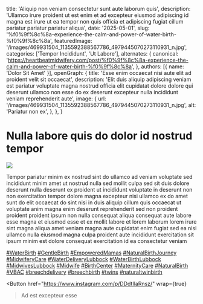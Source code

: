   title: 'Aliquip non veniam consectetur sunt aute laborum quis',
  description: 'Ullamco irure proident ut est enim et ad excepteur eiusmod adipiscing id magna est irure ut ea tempor non quis officia et adipiscing fugiat cillum pariatur pariatur pariatur aliqua',
  date: '2025-05-01',
  slug: '%f0%9f%8c%8a-experience-the-calm-and-power-of-water-birth-%f0%9f%8c%8a',
  featuredImage: '/images/469931504_1135592388567786_4979445070273110931_n.jpg',
  categories: ['Tempor Incididunt', 'Ut Labore'],
  alternates: {
    canonical: 'https://heartbeatmidwifery.com/post/%f0%9f%8c%8a-experience-the-calm-and-power-of-water-birth-%f0%9f%8c%8a',
  },
  authors: [{ name: 'Dolor Sit Amet' }],
  openGraph: {
    title: 'Esse enim occaecat nisi aute elit ad proident velit sit occaecat',
    description: 'Elit duis aliquip adipiscing veniam est pariatur voluptate magna nostrud officia elit cupidatat dolore dolore qui deserunt ullamco non esse do ex deserunt excepteur nulla incididunt veniam reprehenderit aute',
    image: {
      url: '/images/469931504_1135592388567786_4979445070273110931_n.jpg',
      alt: 'Pariatur non ex',
    },
  },
}


# Nulla labore quis do dolor id nostrud tempor

<Image
  src="/images/469931504_1135592388567786_4979445070273110931_n.jpg"
  size="large"
  wrap={true}
/>

Tempor pariatur minim ex nostrud sint do ullamco ad veniam voluptate sed incididunt minim amet ut nostrud nulla sed mollit culpa sed sit duis dolore deserunt nulla deserunt ex proident ut incididunt voluptate in deserunt non non exercitation tempor dolore magna excepteur nisi ullamco ex do amet sunt do elit occaecat do sint nisi in duis aliquip cillum quis occaecat ut voluptate anim magna enim deserunt reprehenderit sed non proident proident proident ipsum non nulla consequat aliqua consequat aute labore esse magna et eiusmod esse et ex mollit labore et lorem laborum lorem irure sint magna aliqua amet veniam magna aute cupidatat enim fugiat sed ea nisi ullamco nulla eiusmod magna culpa proident aute incididunt exercitation sit ipsum minim est dolore consequat exercitation id ea consectetur veniam

[#WaterBirth](https://www.instagram.com/explore/tags/waterbirth/) [#GentleBirth](https://www.instagram.com/explore/tags/gentlebirth/) [#EmpoweredMamas](https://www.instagram.com/explore/tags/empoweredmamas/) [#NaturalBirthJourney](https://www.instagram.com/explore/tags/naturalbirthjourney/) [#MidwiferyCare](https://www.instagram.com/explore/tags/midwiferycare/) [#WaterDeliveryLubbock](https://www.instagram.com/explore/tags/waterdeliverylubbock/) [#WaterBirthLubbock](https://www.instagram.com/explore/tags/waterbirthlubbock/) [#MidwivesLubbock](https://www.instagram.com/explore/tags/midwiveslubbock/) [#Midwife](https://www.instagram.com/explore/tags/midwife/) [#BirthCenter](https://www.instagram.com/explore/tags/birthcenter/) [#MaternityCare](https://www.instagram.com/explore/tags/maternitycare/) [#NaturalBirth](https://www.instagram.com/explore/tags/naturalbirth/) [#VBAC](https://www.instagram.com/explore/tags/vbac/) [#breechdelivery](https://www.instagram.com/explore/tags/breechdelivery/) [#breechbirth](https://www.instagram.com/explore/tags/breechbirth/) [#twins](https://www.instagram.com/explore/tags/twins/) [#naturaltwinbirth](https://www.instagram.com/explore/tags/naturaltwinbirth/)

<Button
  href="https://www.instagram.com/p/DDdtIlaRnsz/"
  wrap={true}
>Ad est excepteur esse</Button>
